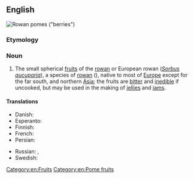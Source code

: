 ==English==
[[Image:Pyracantha fruit - orange.jpg|thumb|Rowan [[pome]]s ("berries")]]
{{wikipedia}}
{{wikispecies|Sorbus aucuparia}}

===Etymology===
{{compound|en|rowan|berry}}

===Noun===
{{en-noun}}

# The small spherical [[fruit]]s of the [[rowan]] or European rowan (''[[Sorbus aucuparia]]''), a species of [[rowan]] ({{taxlink|Sorbus subg. Sorbus|subgenus|noshow=1}}), native to most of [[Europe]] except for the far south, and northern [[Asia]]; the fruits are [[bitter]] and [[inedible]] if uncooked, but may be used in the making of [[jellies]] and [[jam]]s.

====Translations====
{{trans-top|fruits of the rowan}}
* Danish: {{t|da|rønnebær}}
* Esperanto: {{t|eo|Sorpujbero}}
* Finnish: {{t+|fi|pihlajanmarja}}
* French: {{t+|fr|sorbe|f}}
* Persian: {{t|fa|شیلانه|tr=šilâne|sc=fa-Arab}}
{{trans-mid}}
* Russian: {{t+|ru|рябина|f|sc=Cyrl}}, {{t|ru|[[ягода]] [[рябина|рябины]]|f|sc=Cyrl}}
* Swedish: {{t+|sv|rönnbär|n}}
{{trans-bottom}}

[[Category:en:Fruits]]
[[Category:en:Pome fruits]]